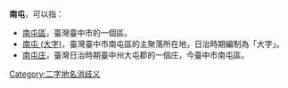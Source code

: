 {{noteTA　
|1 = zh-cn:庄; zh-hk:庄; zh-tw:庄;
}}
'''南屯'''，可以指：
*[[南屯區|南屯區]]，臺灣臺中市的一個區。
*[[南屯_(大字)|南屯 (大字)]]，臺灣臺中市南屯區的主聚落所在地，日治時期編制為「大字」。
*[[南屯庄|南屯庄]]，臺灣日治時期臺中州大屯郡的一個庄，今臺中市南屯區。
{{disambig}}
[[Category:二字地名消歧义|Category:二字地名消歧义]]